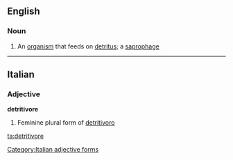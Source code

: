 ==English==

===Noun===
{{wikipedia}}
{{en-noun}}
#{{biology}} An [[organism]] that feeds on [[detritus]]; a [[saprophage]]


----

==Italian==

===Adjective===
'''detritivore''' {{f}}

# Feminine plural form of [[detritivoro]]
[[Category:Italian adjective forms]]

[[ta:detritivore]]
